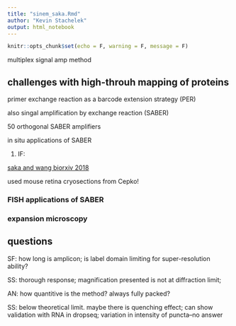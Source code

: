 ```yaml
---
title: "sinem_saka.Rmd"
author: "Kevin Stachelek"
output: html_notebook
---
```


```r
knitr::opts_chunk$set(echo = F, warning = F, message = F)
```

multiplex signal amp method

## challenges with high-throuh mapping of proteins

primer exchange reaction as a barcode extension strategy (PER)

also singal amplification by exchange reaction (SABER)

50 orthogonal SABER amplifiers 

in situ applications of SABER 

1. IF: 

[saka and wang biorxiv 2018](https://doi.org/10.1101/401810)

used mouse retina cryosections from Cepko!

### FISH applications of SABER 

### expansion microscopy

## questions 

SF: how long is amplicon; is label domain limiting for super-resolution ability?

SS: thorough response; magnification presented is not at diffraction limit; 

AN: how quantitive is the method? always fully packed?

SS: below theoretical limit. maybe there is quenching effect; can show validation with RNA in dropseq; variation in intensity of puncta--no answer 